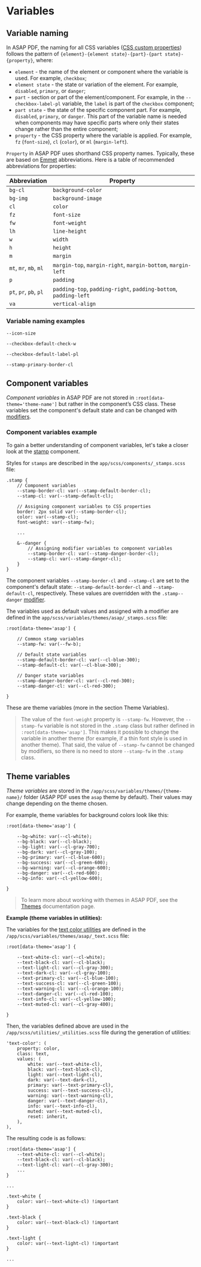 
<Meta title='Customization/Variables' />


# Variables

## Variable naming

In ASAP PDF, the naming for all CSS variables 
([CSS custom properties](https://developer.mozilla.org/en-US/docs/Web/CSS/--*)) follows the pattern of
`{element}-{element state}-{part}-{part state}-{property}`, where:

- `element` - the name of the element or component where the variable is used. For example, `checkbox`;
- `element state` - the state or variation of the element. For example, `disabled`, `primary`, or `danger`;
- `part` - section or part of the element/component. For example, in the `--checkbox-label-pl` variable, the `label` is
part of the `checkbox` component;
- `part state` - the state of the specific component part. For example, `disabled`, `primary`, or `danger`. This part of
the variable name is needed when components may have specific parts where only their states change rather than the
entire component;
- `property` - the CSS property where the variable is applied. For example, `fz` (`font-size`), `cl` (`color`), or `ml`
(`margin-left`).

`Property` in ASAP PDF uses shorthand CSS property names. Typically, these are based on [Emmet](https://emmet.io/)
abbreviations. Here is a table of recommended abbreviations for properties:

| Abbreviation | Property |
|-|-|
| `bg-cl` | `background-color` |
| `bg-img` | `background-image` |
| `cl` | `color` |
| `fz` | `font-size` |
| `fw` | `font-weight` |
| `lh` | `line-height` |
| `w` | `width` |
| `h` | `height` |
| `m` | `margin` |
| `mt`, `mr`, `mb`, `ml` | `margin-top`, `margin-right`, `margin-bottom`, `margin-left` |
| `p` | `padding` |
| `pt`, `pr`, `pb`, `pl` | `padding-top`, `padding-right`, `padding-bottom`, `padding-left` |
| `va` | `vertical-align` |

### Variable naming examples

```
--icon-size

--checkbox-default-check-w

--checkbox-default-label-pl

--stamp-primary-border-cl
```

## Component variables

*Component variables* in ASAP PDF are not stored in `:root[data-theme='theme-name']` but rather in the component’s CSS
class. These variables set the component's default state and can be changed with
[modifiers](https://en.bem.info/methodology/quick-start/#modifier).

### Component variables example

To gain a better understanding of component variables, let's take a closer look at the
[stamp](?path=/story/components-stamp--page) component.

Styles for `stamps` are described in the `app/scss/components/_stamps.scss` file:

```
.stamp {
	// Component variables
	--stamp-border-cl: var(--stamp-default-border-cl);
	--stamp-cl: var(--stamp-default-cl);

	// Assigning component variables to CSS properties
	border: 2px solid var(--stamp-border-cl);
	color: var(--stamp-cl);
	font-weight: var(--stamp-fw);

	...

	&--danger {
		// Assigning modifier variables to component variables
		--stamp-border-cl: var(--stamp-danger-border-cl);
		--stamp-cl: var(--stamp-danger-cl);
	}
}
```

The component variables `--stamp-border-cl` and `--stamp-cl` are set to the component's default state:
`--stamp-default-border-cl` and `--stamp-default-cl`, respectively. These values are overridden with the
`.stamp--danger` [modifier](https://en.bem.info/methodology/quick-start/#modifier).

The variables used as default values and assigned with a modifier are defined in the
`app/scss/variables/themes/asap/_stamps.scss` file:

```
:root[data-theme='asap'] {

	// Common stamp variables
	--stamp-fw: var(--fw-b);

	// Default state variables
	--stamp-default-border-cl: var(--cl-blue-300);
	--stamp-default-cl: var(--cl-blue-300);

	// Danger state variables
	--stamp-danger-border-cl: var(--cl-red-300);
	--stamp-danger-cl: var(--cl-red-300);

}
```

These are theme variables (more in the section Theme Variables).

> The value of the `font-weight` property is `--stamp-fw`. However, the `--stamp-fw` variable is not stored in the
> `.stamp` class but rather defined in `:root[data-theme='asap']`. This makes it possible to change the variable in
> another theme (for example, if a thin font style is used in another theme). That said, the value of `--stamp-fw`
> cannot be changed by modifiers, so there is no need to store `--stamp-fw` in the `.stamp` class.

## Theme variables

*Theme variables* are stored in the `/app/scss/variables/themes/{theme-name}/` folder (ASAP PDF uses the `asap` theme by
default). Their values may change depending on the theme chosen.

For example, theme variables for background colors look like this:

```
:root[data-theme='asap'] {

	--bg-white: var(--cl-white);
	--bg-black: var(--cl-black);
	--bg-light: var(--cl-gray-700);
	--bg-dark: var(--cl-gray-100);
	--bg-primary: var(--cl-blue-600);
	--bg-success: var(--cl-green-600);
	--bg-warning: var(--cl-orange-600);
	--bg-danger: var(--cl-red-600);
	--bg-info: var(--cl-yellow-600);

}
```

> To learn more about working with themes in ASAP PDF, see the [Themes](?path=/story/customization-themes--page)
> documentation page.

**Example (theme variables in utilities):**

The variables for the [text color utilities](?path=/story/utilities-typography-text-colors--page) are defined in the
`/app/scss/variables/themes/asap/_text.scss` file:

```
:root[data-theme='asap'] {

	--text-white-cl: var(--cl-white);
	--text-black-cl: var(--cl-black);
	--text-light-cl: var(--cl-gray-300);
	--text-dark-cl: var(--cl-gray-100);
	--text-primary-cl: var(--cl-blue-100);
	--text-success-cl: var(--cl-green-100);
	--text-warning-cl: var(--cl-orange-100);
	--text-danger-cl: var(--cl-red-100);
	--text-info-cl: var(--cl-yellow-100);
	--text-muted-cl: var(--cl-gray-400);

}
```

Then, the variables defined above are used in the `/app/scss/utilities/_utilities.scss` file during the generation of
utilities:

```
'text-color': (
	property: color,
	class: text,
	values: (
		white: var(--text-white-cl),
		black: var(--text-black-cl),
		light: var(--text-light-cl),
		dark: var(--text-dark-cl),
		primary: var(--text-primary-cl),
		success: var(--text-success-cl),
		warning: var(--text-warning-cl),
		danger: var(--text-danger-cl),
		info: var(--text-info-cl),
		muted: var(--text-muted-cl),
		reset: inherit,
	),
),
```

The resulting code is as follows:

```
:root[data-theme='asap'] {
	--text-white-cl: var(--cl-white);
	--text-black-cl: var(--cl-black);
	--text-light-cl: var(--cl-gray-300);
	...
}

...

.text-white {
	color: var(--text-white-cl) !important
}

.text-black {
	color: var(--text-black-cl) !important
}

.text-light {
	color: var(--text-light-cl) !important
}

...
```
